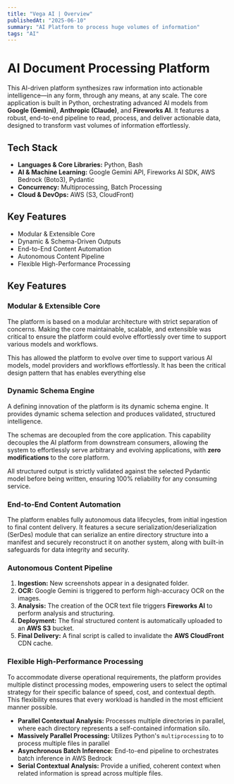 ```yaml
---
title: "Vega AI | Overview"
publishedAt: "2025-06-10"
summary: "AI Platform to process huge volumes of information"
tags: "AI"
---
```


# AI Document Processing Platform

This AI-driven platform synthesizes raw information into actionable intelligence—in any form, through any means, at any scale. The core application is built in Python, orchestrating advanced AI models from **Google (Gemini)**, **Anthropic (Claude)**, and **Fireworks AI**. It features a robust, end-to-end pipeline to read, process, and deliver actionable data, designed to transform vast volumes of information effortlessly.

## Tech Stack

* **Languages & Core Libraries:** Python, Bash  
* **AI & Machine Learning:** Google Gemini API, Fireworks AI SDK, AWS Bedrock (Boto3), Pydantic  
* **Concurrency:** Multiprocessing, Batch Processing
* **Cloud & DevOps:** AWS (S3, CloudFront)

## Key Features
- Modular & Extensible Core
- Dynamic & Schema-Driven Outputs
- End-to-End Content Automation
- Autonomous Content Pipeline
- Flexible High-Performance Processing



## Key Features

### Modular & Extensible Core

The platform is based on a modular architecture with strict separation of concerns. Making the core maintainable, scalable, and extensible was critical to ensure the platform could evolve effortlessly over time to support various models and workflows.

This has allowed the platform to evolve over time to support various AI models, model providers and workflows effortlessly. It has been the critical design pattern that has enables everything else

### Dynamic Schema Engine

A defining innovation of the platform is its dynamic schema engine. It provides dynamic schema selection and produces validated, structured intelligence.

The schemas are decoupled from the core application. This capability decouples the AI platform from downstream consumers, allowing the system to effortlessly serve arbitrary and evolving applications, with **zero modifications** to the core platform.

All structured output is strictly validated against the selected Pydantic model before being written, ensuring 100% reliability for any consuming service.

### End-to-End Content Automation

The platform enables fully autonomous data lifecycles, from initial ingestion to final content delivery. It features a secure serialization/deserialization (SerDes) module that can serialize an entire directory structure into a manifest and securely reconstruct it on another system, along with built-in safeguards for data integrity and security.


### Autonomous Content Pipeline

1. **Ingestion:** New screenshots appear in a designated folder.  
2. **OCR:** Google Gemini is triggered to perform high-accuracy OCR on the images.  
3. **Analysis:** The creation of the OCR text file triggers **Fireworks AI** to perform analysis and structuring.  
4. **Deployment:** The final structured content is automatically uploaded to an **AWS S3** bucket.  
5. **Final Delivery:** A final script is called to invalidate the **AWS CloudFront** CDN cache.

### Flexible High-Performance Processing

To accommodate diverse operational requirements, the platform provides multiple distinct processing modes, empowering users to select the optimal strategy for their specific balance of speed, cost, and contextual depth. This flexibility ensures that every workload is handled in the most efficient manner possible.

* **Parallel Contextual Analysis:** Processes multiple directories in parallel, where each directory represents a self-contained information silo.
* **Massively Parallel Processing:** Utilizes Python's `multiprocessing` to to process multiple files in parallel
* **Asynchronous Batch Inference:** End-to-end pipeline to orchestrates batch inference in AWS Bedrock
* **Serial Contextual Analysis:** Provide a unified, coherent context when related information is spread across multiple files.

